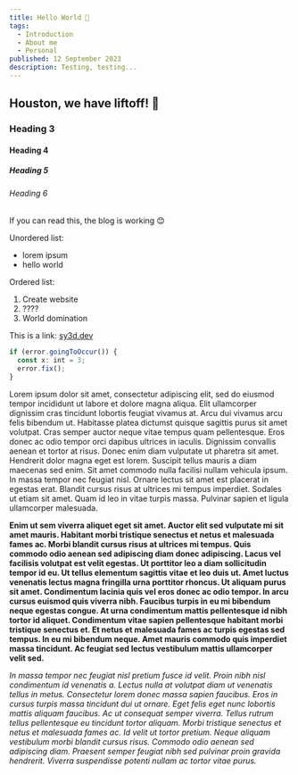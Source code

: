```yaml
---
title: Hello World 👋
tags:
  - Introduction
  - About me
  - Personal
published: 12 September 2023
description: Testing, testing...
---
```



## Houston, we have liftoff! 🚀

### Heading 3

#### Heading 4

##### Heading 5

###### Heading 6

If you can read this, the blog is working 😊

Unordered list:

- lorem ipsum
- hello world

Ordered list:

1. Create website
2. ????
3. World domination

This is a link: [sy3d.dev](/)

```ts
if (error.goingToOccur()) {
  const x: int = 3;
  error.fix();
}
```

Lorem ipsum dolor sit amet, consectetur adipiscing elit, sed do eiusmod tempor incididunt ut labore et dolore magna aliqua. Elit ullamcorper dignissim cras tincidunt lobortis feugiat vivamus at. Arcu dui vivamus arcu felis bibendum ut. Habitasse platea dictumst quisque sagittis purus sit amet volutpat. Cras semper auctor neque vitae tempus quam pellentesque. Eros donec ac odio tempor orci dapibus ultrices in iaculis. Dignissim convallis aenean et tortor at risus. Donec enim diam vulputate ut pharetra sit amet. Hendrerit dolor magna eget est lorem. Suscipit tellus mauris a diam maecenas sed enim. Sit amet commodo nulla facilisi nullam vehicula ipsum. In massa tempor nec feugiat nisl. Ornare lectus sit amet est placerat in egestas erat. Blandit cursus risus at ultrices mi tempus imperdiet. Sodales ut etiam sit amet. Quam id leo in vitae turpis massa. Pulvinar sapien et ligula ullamcorper malesuada.

**Enim ut sem viverra aliquet eget sit amet. Auctor elit sed vulputate mi sit amet mauris. Habitant morbi tristique senectus et netus et malesuada fames ac. Morbi blandit cursus risus at ultrices mi tempus. Quis commodo odio aenean sed adipiscing diam donec adipiscing. Lacus vel facilisis volutpat est velit egestas. Ut porttitor leo a diam sollicitudin tempor id eu. Ut tellus elementum sagittis vitae et leo duis ut. Amet luctus venenatis lectus magna fringilla urna porttitor rhoncus. Ut aliquam purus sit amet. Condimentum lacinia quis vel eros donec ac odio tempor. In arcu cursus euismod quis viverra nibh. Faucibus turpis in eu mi bibendum neque egestas congue. At urna condimentum mattis pellentesque id nibh tortor id aliquet. Condimentum vitae sapien pellentesque habitant morbi tristique senectus et. Et netus et malesuada fames ac turpis egestas sed tempus. In eu mi bibendum neque. Amet mauris commodo quis imperdiet massa tincidunt. Ac feugiat sed lectus vestibulum mattis ullamcorper velit sed.**

_In massa tempor nec feugiat nisl pretium fusce id velit. Proin nibh nisl condimentum id venenatis a. Lectus nulla at volutpat diam ut venenatis tellus in metus. Consectetur lorem donec massa sapien faucibus. Eros in cursus turpis massa tincidunt dui ut ornare. Eget felis eget nunc lobortis mattis aliquam faucibus. Ac ut consequat semper viverra. Tellus rutrum tellus pellentesque eu tincidunt tortor aliquam. Morbi tristique senectus et netus et malesuada fames ac. Id velit ut tortor pretium. Neque aliquam vestibulum morbi blandit cursus risus. Commodo odio aenean sed adipiscing diam. Praesent semper feugiat nibh sed pulvinar proin gravida hendrerit. Viverra suspendisse potenti nullam ac tortor vitae purus._
